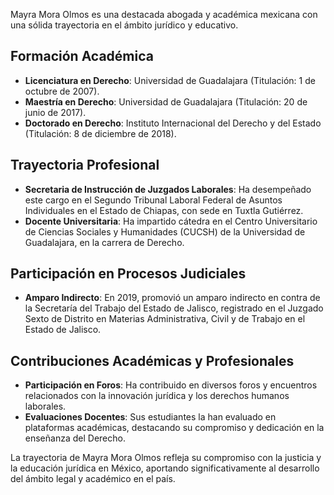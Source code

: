 Mayra Mora Olmos es una destacada abogada y académica mexicana con una sólida trayectoria en el ámbito jurídico y educativo.

## Formación Académica

- **Licenciatura en Derecho**: Universidad de Guadalajara (Titulación: 1 de octubre de 2007).
- **Maestría en Derecho**: Universidad de Guadalajara (Titulación: 20 de junio de 2017).
- **Doctorado en Derecho**: Instituto Internacional del Derecho y del Estado (Titulación: 8 de diciembre de 2018).

## Trayectoria Profesional

- **Secretaria de Instrucción de Juzgados Laborales**: Ha desempeñado este cargo en el Segundo Tribunal Laboral Federal de Asuntos Individuales en el Estado de Chiapas, con sede en Tuxtla Gutiérrez.
- **Docente Universitaria**: Ha impartido cátedra en el Centro Universitario de Ciencias Sociales y Humanidades (CUCSH) de la Universidad de Guadalajara, en la carrera de Derecho.

## Participación en Procesos Judiciales

- **Amparo Indirecto**: En 2019, promovió un amparo indirecto en contra de la Secretaría del Trabajo del Estado de Jalisco, registrado en el Juzgado Sexto de Distrito en Materias Administrativa, Civil y de Trabajo en el Estado de Jalisco.

## Contribuciones Académicas y Profesionales

- **Participación en Foros**: Ha contribuido en diversos foros y encuentros relacionados con la innovación jurídica y los derechos humanos laborales.
- **Evaluaciones Docentes**: Sus estudiantes la han evaluado en plataformas académicas, destacando su compromiso y dedicación en la enseñanza del Derecho.

La trayectoria de Mayra Mora Olmos refleja su compromiso con la justicia y la educación jurídica en México, aportando significativamente al desarrollo del ámbito legal y académico en el país.
